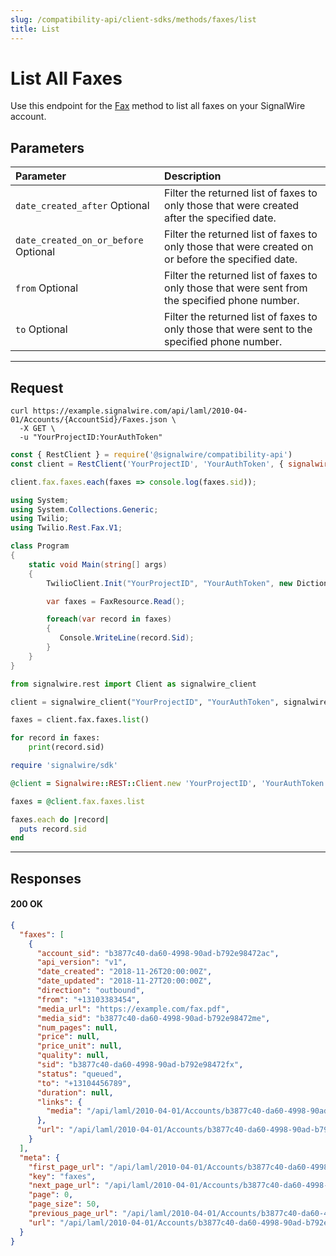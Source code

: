 ```yaml
---
slug: /compatibility-api/client-sdks/methods/faxes/list
title: List
---
```


# List All Faxes

Use this endpoint for the [Fax](./index.mdx) method to list all faxes on your SignalWire account.

## Parameters

| Parameter                                                              | Description                                                                                        |
| :--------------------------------------------------------------------- | :------------------------------------------------------------------------------------------------- |
| `date_created_after` <span className="optional-arg">Optional</span>        | Filter the returned list of faxes to only those that were created after the specified date.        |
| `date_created_on_or_before` <span className="optional-arg">Optional</span> | Filter the returned list of faxes to only those that were created on or before the specified date. |
| `from` <span className="optional-arg">Optional</span>                      | Filter the returned list of faxes to only those that were sent from the specified phone number.    |
| `to` <span className="optional-arg">Optional</span>                        | Filter the returned list of faxes to only those that were sent to the specified phone number.      |

---

## Request

<Tabs groupId="compatibility-sdks">

<TabItem value="shell" label="cURL">

```shell
curl https://example.signalwire.com/api/laml/2010-04-01/Accounts/{AccountSid}/Faxes.json \
  -X GET \
  -u "YourProjectID:YourAuthToken"
```

</TabItem>

<TabItem value="node" label="Node.js">

```javascript
const { RestClient } = require('@signalwire/compatibility-api')
const client = RestClient('YourProjectID', 'YourAuthToken', { signalwireSpaceUrl: 'example.signalwire.com' })

client.fax.faxes.each(faxes => console.log(faxes.sid));
```

</TabItem>

<TabItem value="csharp" label="C#">

```csharp
using System;
using System.Collections.Generic;
using Twilio;
using Twilio.Rest.Fax.V1;

class Program
{
    static void Main(string[] args)
    {
        TwilioClient.Init("YourProjectID", "YourAuthToken", new Dictionary<string, object> { ["signalwireSpaceUrl"] = "{SPACE}.signalwire.com" });

        var faxes = FaxResource.Read();

        foreach(var record in faxes)
        {
           Console.WriteLine(record.Sid);
        }
    }
}
```

</TabItem>

<TabItem value="python" label="Python">

```python
from signalwire.rest import Client as signalwire_client

client = signalwire_client("YourProjectID", "YourAuthToken", signalwire_space_url = 'example.signalwire.com')

faxes = client.fax.faxes.list()

for record in faxes:
    print(record.sid)
```

</TabItem>

<TabItem value="ruby" label="Ruby">

```ruby
require 'signalwire/sdk'

@client = Signalwire::REST::Client.new 'YourProjectID', 'YourAuthToken', signalwire_space_url: "example.signalwire.com"

faxes = @client.fax.faxes.list

faxes.each do |record|
  puts record.sid
end
```

</TabItem>

</Tabs>

---

## Responses

<h4><span class="badge badge--success">200</span> OK</h4>

```json
{
  "faxes": [
    {
      "account_sid": "b3877c40-da60-4998-90ad-b792e98472ac",
      "api_version": "v1",
      "date_created": "2018-11-26T20:00:00Z",
      "date_updated": "2018-11-27T20:00:00Z",
      "direction": "outbound",
      "from": "+13103383454",
      "media_url": "https://example.com/fax.pdf",
      "media_sid": "b3877c40-da60-4998-90ad-b792e98472me",
      "num_pages": null,
      "price": null,
      "price_unit": null,
      "quality": null,
      "sid": "b3877c40-da60-4998-90ad-b792e98472fx",
      "status": "queued",
      "to": "+13104456789",
      "duration": null,
      "links": {
        "media": "/api/laml/2010-04-01/Accounts/b3877c40-da60-4998-90ad-b792e98472ac/Faxes/b3877c40-da60-4998-90ad-b792e98472fx/Media"
      },
      "url": "/api/laml/2010-04-01/Accounts/b3877c40-da60-4998-90ad-b792e98472ac/Faxes/b3877c40-da60-4998-90ad-b792e98472fx"
    }
  ],
  "meta": {
    "first_page_url": "/api/laml/2010-04-01/Accounts/b3877c40-da60-4998-90ad-b792e98472ac/Faxes?PageSize=50&Page=0",
    "key": "faxes",
    "next_page_url": "/api/laml/2010-04-01/Accounts/b3877c40-da60-4998-90ad-b792e98472ac/Faxes?PageSize=50&Page=1",
    "page": 0,
    "page_size": 50,
    "previous_page_url": "/api/laml/2010-04-01/Accounts/b3877c40-da60-4998-90ad-b792e98472ac/Faxes?PageSize=50&Page=0",
    "url": "/api/laml/2010-04-01/Accounts/b3877c40-da60-4998-90ad-b792e98472ac/Faxes?PageSize=50&Page=0"
  }
}
```
